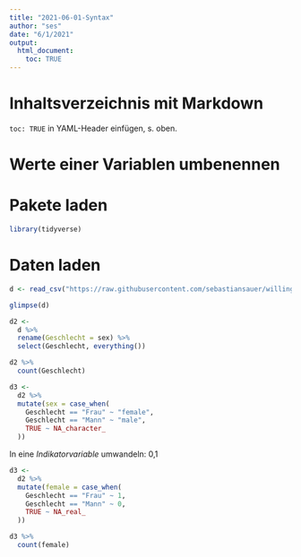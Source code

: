 ```yaml
---
title: "2021-06-01-Syntax"
author: "ses"
date: "6/1/2021"
output: 
  html_document:
    toc: TRUE
---
```



# Inhaltsverzeichnis mit Markdown

`toc: TRUE` in YAML-Header einfügen, s. oben.

# Werte einer Variablen umbenennen

# Pakete laden

```r
library(tidyverse)
```

# Daten laden



```r
d <- read_csv("https://raw.githubusercontent.com/sebastiansauer/willingness-vaccination-covid19/main/data/d3.csv")
```



```r
glimpse(d)
```


```r
d2 <-
  d %>% 
  rename(Geschlecht = sex) %>% 
  select(Geschlecht, everything())
```


```r
d2 %>% 
  count(Geschlecht)
```


```r
d3 <- 
  d2 %>% 
  mutate(sex = case_when(
    Geschlecht == "Frau" ~ "female",
    Geschlecht == "Mann" ~ "male",
    TRUE ~ NA_character_
  ))
```


In eine *Indikatorvariable* umwandeln: 0,1

```r
d3 <- 
  d2 %>% 
  mutate(female = case_when(
    Geschlecht == "Frau" ~ 1,
    Geschlecht == "Mann" ~ 0,
    TRUE ~ NA_real_
  ))
```


```r
d3 %>% 
  count(female)
```





